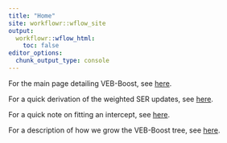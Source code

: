 ```yaml
---
title: "Home"
site: workflowr::wflow_site
output:
  workflowr::wflow_html:
    toc: false
editor_options:
  chunk_output_type: console
---
```


For the main page detailing VEB-Boost, see [here](VEB_Boost_Derivation.html).

For a quick derivation of the weighted SER updates, see [here](weighted_SER_Derivation.html).

For a quick note on fitting an intercept, see [here](note_on_the_intercept.html).

For a description of how we grow the VEB-Boost tree, see [here](Growing_VEB_Boost_Tree.html).


